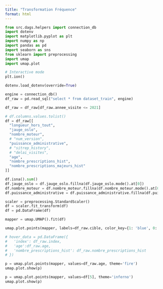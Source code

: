 ```yaml
---
title: "Transformation Fréquence"
format: html
---
```



```python
from src.dags.helpers import connection_db
import dotenv
import matplotlib.pyplot as plt
import numpy as np
import pandas as pd
import seaborn as sns
from sklearn import preprocessing
import umap
import umap.plot

# Interactive mode
plt.ion()
```

```python
dotenv.load_dotenv(override=True)
```

```python
engine = connection_db()
df_raw = pd.read_sql("select * from dataset_train", engine)
```

```python
df_raw = df_raw[df_raw.annee_visite <= 2021]
```

```python
# df.columns.values.tolist()
df = df_raw[[
  "longueur_hors_tout",
  "jauge_oslo",
  "nombre_moteur",
  # "num_version",
  "puissance_administrative",
  # "sitrep_history",
  # "delai_visites",
  "age",
  "nombre_prescriptions_hist",
  "nombre_prescriptions_majeurs_hist"
]]
```

```python
df.isna().sum()
df.jauge_oslo = df.jauge_oslo.fillna(df.jauge_oslo.mode().at[0])
df.nombre_moteur = df.nombre_moteur.fillna(df.nombre_moteur.mode().at[0])
df.puissance_administrative = df.puissance_administrative.fillna(df.puissance_administrative.mode().at[0])
```

```python
scaler = preprocessing.StandardScaler()
df = scaler.fit_transform(df)
df = pd.DataFrame(df)
```

```python
mapper = umap.UMAP().fit(df)
```

```python
umap.plot.points(mapper, labels=df_raw.cible, color_key={1: 'blue', 0: 'yellow'})

# hover_data = pd.DataFrame({
#   'index': df_raw.index,
#   'age':df_raw.age,
#   'nombre_prescriptions_hist': df_raw.nombre_prescriptions_hist
# })

p = umap.plot.points(mapper, values=df_raw.age, theme='fire')
umap.plot.show(p)

p = umap.plot.points(mapper, values=df[5], theme='inferno')
umap.plot.show(p)
```
